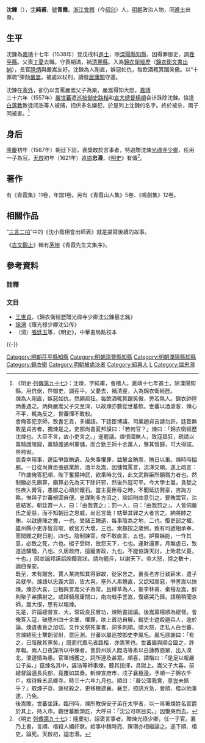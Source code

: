 {{Otheruses|other=名为沈纯甫的其他人物|沈纯甫}}
{{明清人物信息框
| 姓名 = 沈鍊
| 原名 =
| 圖片名稱 = 沈鍊.jpg
| 圖片大小 = 250px
| 圖片說明 = 绍兴印刷局《越中三不朽图赞》之沈鍊像
| 最高職務 = 錦衣衛經歷
| 國家 = 大明
| 爵位 =
| 籍貫 = [[浙江|浙江]][[紹興府|紹興府]][[會稽縣|會稽縣]]
| 族裔 = 漢族
| 旗籍 = 
| 字號 = 字純甫，號青霞
| 室名 = 
| 諡號 = 忠湣（天啟初追諡）
| 出生日期 = [[弘治_(明朝)|弘治]]十年（1497年）
| 出生地點 = 浙江會稽縣
| 逝世日期 = [[嘉靖|嘉靖]]三十六年（1557年）
| 逝世地點 = 山西宣府
| 墓葬 =
| 配偶 =
| 親屬 = 
| 出身 = 
*嘉靖十七年戊戌科同進士出身
| 經歷 = 
| 著作 =
*《青霞集》11卷，年譜1卷
*《青霞山人集》5卷
*《鳴劍集》12卷
}}

'''沈鍊'''（{{bd|1497年||1557年|catIdx=S沈}}），[[表字|字]]'''純甫'''，[[號|號]]'''青霞'''。[[浙江|浙江]][[會稽|會稽]]（今[[绍兴|绍兴]]）人，[[明朝|明朝]]政治人物，同[[進士|進士]]出身。

== 生平 ==
沈鍊為[[嘉靖|嘉靖]]十七年（1538年）登戊戌科[[進士|進士]]，除[[溧陽縣|溧陽縣]][[知縣|知縣]]，因得罪御史，調[[茬平縣|茬平縣]]。父喪[[丁憂|丁憂]]去職。守喪期滿，補[[清豐縣|清豐縣]]。入為[[錦衣衛|錦衣衛]][[經歷|經歷]]（[[錦衣衛|錦衣衛]][[文書|文書]][[出納|出納]]），長官[[陸炳|陸炳]]與嚴嵩友好。沈鍊為人剛直，嫉惡如仇，每飲酒輒箕踞笑傲。以“十罪疏”彈劾[[嚴嵩|嚴嵩]]，被處以杖刑，謫發[[居庸關|居庸關]]守邊。

沈鍊在[[塞外|塞外]]，卻仍以詈罵嚴嵩父子為樂，嚴嵩得知大怒。[[嘉靖|嘉靖]]三十六年（1557年）[[嚴世蕃|嚴世蕃]]遣[[巡按御史|巡按御史]][[路楷|路楷]]和[[宣大總督|宣大總督]][[楊順|楊順]]合计誅除沈鍊。恰逢[[白莲教|白莲教]]教徒阎浩等人被捕，招供多名嫌犯，於是列上沈鍊的名字。終於被杀，兩子同被害。<ref>《明史·[[s:明史/卷209|列傳第九十七]]》：沈煉，字純甫，會稽人。嘉靖十七年進士。除溧陽知縣。用伉倨，忤御史，調茬平。父憂去，補清豐，入為錦衣衛經歷。<br>煉為人剛直，嫉惡如仇，然頗疏狂。每飲酒輒箕踞笑傲，旁若無人。錦衣帥陸炳善遇之。炳與嚴嵩父子交至深，以故煉亦數從世蕃飲。世蕃以酒虐客，煉心不平，輒為反之，世蕃憚不敢較。<br>會俺答犯京師，致書乞貢，多嫚語。下廷臣博議，司業趙貞吉請勿許。廷臣無敢是貞吉者，獨煉是之。吏部尚書夏邦謨曰：「若何官？」煉曰：「錦衣衛經歷沈煉也。大臣不言，故小吏言之。」遂罷議。煉憤國無人，致寇猖狂，疏請以萬騎護陵寢，萬騎護通州軍儲，而合勤王師十余萬人，擊其惰歸，可大得誌。帝弗省。<br>嵩貴幸用事，邊臣爭致賄遺。及失事懼罪，益輦金賄嵩，賄日以重。煉時時搤腕。一日從尚寶丞張遜業飲，酒半及嵩，因慷慨罵詈，流涕交頤。遂上疏言：「昨歲俺答犯順，陛下奮揚神武，欲乘時北伐，此文武群臣所願戮力者也。然制勝必先廟算，廟算必先為天下除奸邪，然後外寇可平。今大學士嵩，貪婪之性疾入膏肓，愚鄙之心頑於鐵石。當主憂臣辱之時，不聞延訪賢豪，咨詢方略，惟與子世蕃規圖自便。忠謀則多方沮之，諛諂則曲意引之。要賄鬻官，沽恩結客。朝廷賞一人，曰：『由我賞之』；罰一人，曰：『由我罰之』。人皆伺嚴氏之愛惡，而不知朝廷之恩威，尚忍言哉！姑舉其罪之大者言之。納將帥之賄，以啟邊陲之釁，一也。受諸王餽遺，每事陰為之地，二也。攬吏部之權，雖州縣小吏亦皆貨取，致官方大壞，三也。索撫按之歲例，致有司遞相承奉，而閭閻之財日削，四也。陰制諫官，俾不敢直言，五也。妒賢嫉能，一忤其意，必致之死，六也。縱子受財，斂怨天下，七也。運財還家，月無虛日，致道途驛騷，八也。久居政府，擅寵害政，九也。不能協謀天討，上貽君父憂，十也。」因並論邦謨諂諛黷貨狀。請均罷斥，以謝天下。帝大怒，搒之數十，謫佃保安。<br>既至，未有館舍。賈人某詢知其得罪故，徙家舍之。裏長老亦日致薪米，遣子弟就學。煉語以忠義大節，皆大喜。塞外人素戇直，又諗知嵩惡，爭詈嵩以快煉。煉亦大喜，日相與詈嵩父子為常。且縛草為人，象李林甫、秦檜及嵩，醉則聚子弟攢射之。或踔騎居庸關口，南向戟手詈嵩，復痛哭乃歸。語稍稍聞京師，嵩大恨，思有以報煉。<br>先是，許論總督宣、大，常殺良民冒功，煉貽書誚讓。後嵩黨楊順為總督。會俺答入寇，破應州四十余堡，懼罪，欲上首功自解，縱吏士遮殺避兵人，逾於論。煉遺書責之加切。又作文祭死事者，詞多刺順。順大怒，走私人白世蕃，言煉結死士擊劍習射，意叵測。世蕃以屬巡按御史李鳳毛。鳳毛謬謝曰：「有之，已陰散其黨矣。」既而代鳳毛者路楷，亦嵩黨也。世蕃屬與順合圖之，許厚報。兩人日夜謀所以中煉者。會蔚州妖人閻浩等素以白蓮教惑眾，出入漠北，泄邊情為患。官軍捕獲之，詞所連及甚眾。順喜，謂楷曰：「是足以報嚴公子矣。」竄煉名其中，誣浩等師事煉，聽其指揮，具獄上。嵩父子大喜。前總督論適長兵部，竟覆如其奏。斬煉宣府市，戍子襄極邊。予順一子錦衣千戶，楷待銓五品卿寺。時三十六年九月也。順曰：「嚴公薄我賞，意豈未愜乎？」取煉子袞、褒杖殺之，更移檄逮襄。襄至，掠訊方急，會順、楷以他事逮，乃免。<br>後嵩敗，世蕃坐誅。臨刑時，煉所教保安子弟在太學者，以一帛署煉姓名官爵於其上，持入市。觀世蕃斷頭訖，大呼曰：「沈公可暝目矣。」因慟哭而去。</ref>

== 身后 ==
[[隆庆_(明朝)|隆慶]]初年（1567年）朝廷下詔，褒獎敢於言事者，特追贈沈煉[[光祿寺|光祿寺]][[少卿|少卿]]，任用一子為官。[[天啟|天啟]]初年（1621年）追[[謚|謚]]'''忠湣'''，《[[明史|明史]]》有傳<ref>《明史·[[s:明史/卷209|列傳第九十七]]》：隆慶初，詔褒言事者。贈煉光祿少卿，任一子官。襄乃上書，言順、楷殺人媚奸狀。給事中魏時亮、陳瓚亦相繼論之。遂下順、楷吏，論死。天啟初，謚忠湣。</ref>。

==著作==
有《青霞集》11卷，年譜1卷。另有《青霞山人集》5卷、《鳴劍集》12卷。

==相關作品==
“[[三言|三言]][[二拍|二拍]]”中的《沈小霞相會出師表》就是描寫後續的故事。

《[[古文觀止|古文觀止]]》輯有[[茅坤|茅坤]]《青霞先生文集序》。

==參考資料==
===註釋===
{{reflist}}

===文目===
*[[王世貞|王世貞]]，《錦衣衞經歷贈光祿寺少卿沈公鍊墓志銘》
*[[徐渭|徐渭]]《赠光禄少卿沈公传》
*（清）[[張廷玉|張廷玉]]等，《明史》，中華書局點校本

{{-}}
{{並稱|越中十子|[[徐渭|徐　渭]] - [[蕭勉_(明朝)|蕭　勉]] - [[陳鶴_(明朝)|陳　鶴]] - [[楊珂_(明朝文人)|楊　珂]] - [[朱公節|朱公節]] - 沈　鍊 - [[錢楩|錢　楩]] - [[柳文_(明朝文人)|柳　文]] - [[諸大綬|諸大綬]] - [[呂光升|呂光升]]}}

{{嘉靖十七年戊戌科殿試金榜}}

{{DEFAULTSORT:Shen沈}}
[[Category:明朝茌平縣知縣|Category:明朝茌平縣知縣]]
[[Category:明朝清豐縣知縣|Category:明朝清豐縣知縣]]
[[Category:明朝溧陽縣知縣|Category:明朝溧陽縣知縣]]
[[Category:錦衣衛|Category:錦衣衛]]
[[Category:明朝被處決者|Category:明朝被處決者]]
[[Category:紹興人|Category:紹興人]]
[[Category:沈姓|L]]
[[Category:諡忠湣|Category:諡忠湣]]